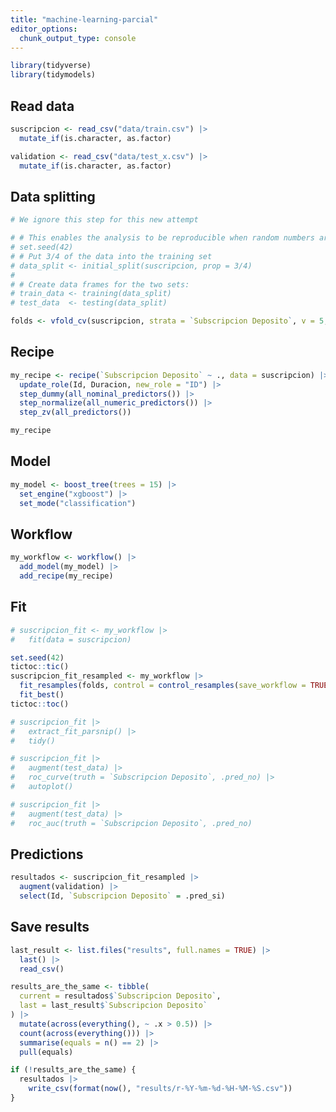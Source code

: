 ```yaml
---
title: "machine-learning-parcial"
editor_options: 
  chunk_output_type: console
---
```


```r
library(tidyverse)
library(tidymodels)
```

## Read data

```r
suscripcion <- read_csv("data/train.csv") |> 
  mutate_if(is.character, as.factor)

validation <- read_csv("data/test_x.csv") |> 
  mutate_if(is.character, as.factor)
```

## Data splitting

```r
# We ignore this step for this new attempt

# # This enables the analysis to be reproducible when random numbers are used
# set.seed(42)
# # Put 3/4 of the data into the training set
# data_split <- initial_split(suscripcion, prop = 3/4)
# 
# # Create data frames for the two sets:
# train_data <- training(data_split)
# test_data  <- testing(data_split)

folds <- vfold_cv(suscripcion, strata = `Subscripcion Deposito`, v = 5, repeats = 100)
```

## Recipe

```r
my_recipe <- recipe(`Subscripcion Deposito` ~ ., data = suscripcion) |> 
  update_role(Id, Duracion, new_role = "ID") |> 
  step_dummy(all_nominal_predictors()) |> 
  step_normalize(all_numeric_predictors()) |> 
  step_zv(all_predictors())

my_recipe
```

## Model

```r
my_model <- boost_tree(trees = 15) |> 
  set_engine("xgboost") |> 
  set_mode("classification")
```

## Workflow

```r
my_workflow <- workflow() |> 
  add_model(my_model) |> 
  add_recipe(my_recipe)
```

## Fit

```r
# suscripcion_fit <- my_workflow |> 
#   fit(data = suscripcion)
```

```r
set.seed(42)
tictoc::tic()
suscripcion_fit_resampled <- my_workflow |> 
  fit_resamples(folds, control = control_resamples(save_workflow = TRUE)) |> 
  fit_best()
tictoc::toc()
```

```r
# suscripcion_fit |> 
#   extract_fit_parsnip() |> 
#   tidy()
```

```r
# suscripcion_fit |> 
#   augment(test_data) |> 
#   roc_curve(truth = `Subscripcion Deposito`, .pred_no) |> 
#   autoplot()
```

```r
# suscripcion_fit |> 
#   augment(test_data) |> 
#   roc_auc(truth = `Subscripcion Deposito`, .pred_no)
```

## Predictions

```r
resultados <- suscripcion_fit_resampled |> 
  augment(validation) |> 
  select(Id, `Subscripcion Deposito` = .pred_si)
```

## Save results

```r
last_result <- list.files("results", full.names = TRUE) |> 
  last() |> 
  read_csv()
```

```r
results_are_the_same <- tibble(
  current = resultados$`Subscripcion Deposito`,
  last = last_result$`Subscripcion Deposito`
) |> 
  mutate(across(everything(), ~ .x > 0.5)) |> 
  count(across(everything())) |> 
  summarise(equals = n() == 2) |> 
  pull(equals)
```

```r
if (!results_are_the_same) {
  resultados |> 
    write_csv(format(now(), "results/r-%Y-%m-%d-%H-%M-%S.csv"))
}
```
